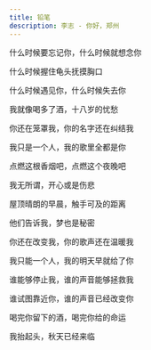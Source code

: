 ```yaml
---
title: 铅笔
description: 李志 - 你好，郑州
---
```


什么时候要忘记你，什么时候就想念你

什么时候握住龟头抚摸胸口

什么时候遇见你，什么时候失去你

我就像喝多了酒，十八岁的忧愁



你还在笼罩我，你的名字还在纠结我

我只是一个人，我的歌里全都是你



点燃这根香烟吧，点燃这个夜晚吧

我无所谓，开心或是伤悲

屋顶晴朗的早晨，触手可及的距离

他们告诉我，梦也是秘密



你还在改变我，你的歌声还在温暖我

我只能一个人，我的明天早就给了你



谁能够停止我，谁的声音能够拯救我

谁试图靠近你，谁的声音已经改变你



喝完你留下的酒，喝完你给的命运

我抬起头，秋天已经来临
